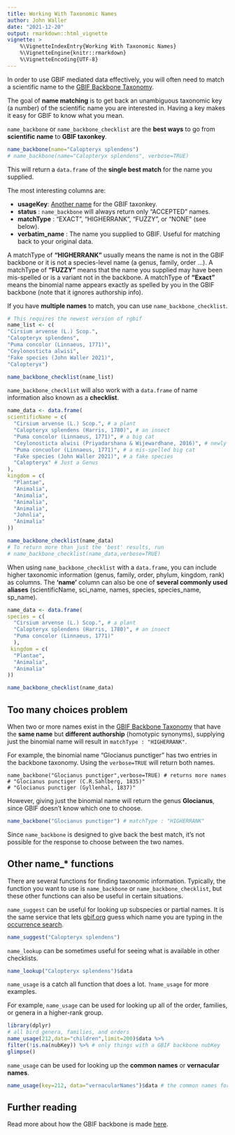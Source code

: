 ---
title: Working With Taxonomic Names
author: John Waller
date: "2021-12-20"
output: rmarkdown::html_vignette
vignette: >
    %\VignetteIndexEntry{Working With Taxonomic Names}
    %\VignetteEngine{knitr::rmarkdown}
    %\VignetteEncoding{UTF-8}
---

In order to use GBIF mediated data effectively, you will often need to match a scientific name to the [GBIF Backbone Taxonomy](https://www.gbif.org/dataset/d7dddbf4-2cf0-4f39-9b2a-bb099caae36c). 

The goal of **name matching** is to get back an unambiguous taxonomic key (a number) of the scientific name you are interested in. Having a key makes it easy for GBIF to know what you mean. 

`name_backbone` or `name_backbone_checklist` are the **best ways** to go from **scientific name** to **GBIF taxonkey**. 

```r
name_backbone(name="Calopteryx splendens") 
# name_backbone(name="Calopteryx splendens", verbose=TRUE)
```

This will return a `data.frame` of the **single best match** for the name you supplied.  

The most interesting columns are: 

* **usageKey**:  [Another name](https://discourse.gbif.org/t/understanding-gbif-taxonomic-keys-usagekey-taxonkey-specieskey/3045) for the GBIF taxonkey. 
* **status** : `name_backbone` will always return only "ACCEPTED" names. 
* **matchType** : "EXACT", "HIGHERRANK", "FUZZY", or "NONE" (see below).  
* **verbatim_name** : The name you supplied to GBIF. Useful for matching back to your original data. 

A matchType of **"HIGHERRANK"** usually means the name is not in the GBIF backbone or it is not a species-level name (a genus, family, order ...). A matchType of **"FUZZY"** means that the name you supplied may have been mis-spelled or is a variant not in the backbone. A matchType of **"Exact"** means the binomial name appears exactly as spelled by you in the GBIF backbone (note that it ignores authorship info).  

If you have **multiple names** to match, you can use `name_backbone_checklist`. 


```r 
# This requires the newest version of rgbif
name_list <- c(
"Cirsium arvense (L.) Scop.", 
"Calopteryx splendens", 
"Puma concolor (Linnaeus, 1771)", 
"Ceylonosticta alwisi", 
"Fake species (John Waller 2021)", 
"Calopteryx")

name_backbone_checklist(name_list)
```

`name_backbone_checklist` will also work with a `data.frame` of name information also known as a **checklist**. 

```r 
name_data <- data.frame(
scientificName = c(
  "Cirsium arvense (L.) Scop.", # a plant
  "Calopteryx splendens (Harris, 1780)", # an insect
  "Puma concolor (Linnaeus, 1771)", # a big cat
  "Ceylonosticta alwisi (Priyadarshana & Wijewardhane, 2016)", # newly discovered insect 
  "Puma concuolor (Linnaeus, 1771)", # a mis-spelled big cat
  "Fake species (John Waller 2021)", # a fake species
  "Calopteryx" # Just a Genus   
), 
kingdom = c(
  "Plantae",
  "Animalia",
  "Animalia",
  "Animalia",
  "Animalia",
  "Johnlia",
  "Animalia"
))

name_backbone_checklist(name_data)
# To return more than just the 'best' results, run
# name_backbone_checklist(name_data,verbose=TRUE) 
```

When using `name_backbone_checklist` with a `data.frame`, you can include higher taxonomic information (genus, family, order, phylum, kingdom, rank) as columns. The **'name'** column can also be one of **several commonly used aliases** (scientificName, sci_name, names, species, species_name, sp_name).


```r
name_data <- data.frame(
species = c(
  "Cirsium arvense (L.) Scop.", # a plant
  "Calopteryx splendens (Harris, 1780)", # an insect
  "Puma concolor (Linnaeus, 1771)"
  ), 
 kingdom = c(
  "Plantae",
  "Animalia",
  "Animalia"
))

name_backbone_checklist(name_data)
```
## Too many choices problem 

When two or more names exist in the [GBIF Backbone Taxonomy](https://www.gbif.org/dataset/d7dddbf4-2cf0-4f39-9b2a-bb099caae36c) that have the **same name** but **different authorship** (homotypic synonyms), supplying just the binomial name will result in `matchType : "HIGHERRANK"`. 

For example, the binomial name "Glocianus punctiger" has two entries in the backbone taxonomy. Using the `verbose=TRUE` will return both names. 

```
name_backbone("Glocianus punctiger",verbose=TRUE) # returns more names
# "Glocianus punctiger (C.R.Sahlberg, 1835)"
# "Glocianus punctiger (Gyllenhal, 1837)"
```

However, giving just the binomial name will return the genus **Glocianus**, since GBIF doesn't know which one to choose. 

```r
name_backbone("Glocianus punctiger") # matchType : "HIGHERRANK"
```

Since `name_backbone` is designed to give back the best match, it's not possible for the response to choose between the two names. 

## Other name_* functions 

There are several functions for finding taxonomic information. Typically, the function you want to use is `name_backbone` or `name_backbone_checklist`, but these other functions can also be useful in certain situations.

`name_suggest` can be useful for looking up subspecies or partial names. It is the same service that lets [gbif.org](https://www.gbif.org) guess which name you are typing in the [occurrence search](https://www.gbif.org/occurrence/search).

```r
name_suggest("Calopteryx splendens")
```

`name_lookup` can be sometimes useful for seeing what is available in other checklists. 

```r
name_lookup("Calopteryx splendens")$data
```

`name_usage` is a catch all function that does a lot. `?name_usage` for more examples. 

For example, `name_usage` can be used for looking up all of the order, families, or genera in a higher-rank group. 

```r 
library(dplyr)
# all bird genera, families, and orders
name_usage(212,data="children",limit=200)$data %>% 
filter(!is.na(nubKey)) %>% # only things with a GBIF backbone nubKey
glimpse()
```

<!-- This is not typically necessary if you just want to make a download using the taxonkey, since a higher-rank taxonkey will automatically download all of the downstream species, genera, families ect in a group. See [here](https://discourse.gbif.org/t/understanding-gbif-taxonomic-keys-usagekey-taxonkey-specieskey/3045) for an explanation of GBIF taxonkey terms like **nubKey**.  -->

`name_usage` can be used for looking up the **common names** or **vernacular names**. 

```r
name_usage(key=212, data="vernacularNames")$data # the common names for birds
```

## Further reading

Read more about how the GBIF backbone is made [here](https://data-blog.gbif.org/post/gbif-backbone-taxonomy/).

